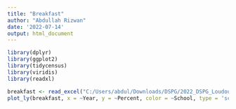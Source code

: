 ```yaml
---
title: "Breakfast"
author: "Abdullah Rizwan"
date: '2022-07-14'
output: html_document
---
```


```r
library(dplyr)
library(ggplot2)
library(tidycensus)
library(viridis)
library(readxl)
```

```r
breakfast <- read_excel("C:/Users/abdul/Downloads/DSPG/2022_DSPG_Loudoun/shinyapp/data/Breakfast.xlsx",skip=0,col_names=TRUE)
plot_ly(breakfast, x = ~Year, y = ~Percent, color = ~School, type = 'scatter', mode = 'lines', hoverinfo = "text", text = ~paste("School", School, "<br>", "Percent: ", Percent)) %>% layout(title = "Breakfast", xaxis = list(title = ""))
```


